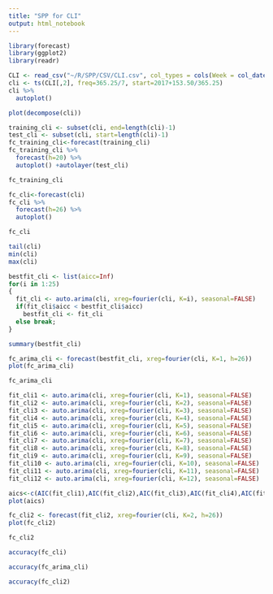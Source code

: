 ```yaml
---
title: "SPP for CLI"
output: html_notebook
---
```


```r
library(forecast)
library(ggplot2)
library(readr)
```

```r
CLI <- read_csv("~/R/SPP/CSV/CLI.csv", col_types = cols(Week = col_date(format = "%Y-%m-%d")))
cli <- ts(CLI[,2], freq=365.25/7, start=2017+153.50/365.25)
cli %>%
  autoplot()
```

```r
plot(decompose(cli))
```

```r
training_cli <- subset(cli, end=length(cli)-1)
test_cli <- subset(cli, start=length(cli)-1)
fc_training_cli<-forecast(training_cli)
fc_training_cli %>%
  forecast(h=20) %>%
  autoplot() +autolayer(test_cli)
```

```r
fc_training_cli
```

```r
fc_cli<-forecast(cli)
fc_cli %>%
  forecast(h=26) %>%
  autoplot()
```

```r
fc_cli
```

```r
tail(cli)
min(cli)
max(cli)
```

```r
bestfit_cli <- list(aicc=Inf)
for(i in 1:25)
{
  fit_cli <- auto.arima(cli, xreg=fourier(cli, K=i), seasonal=FALSE)
  if(fit_cli$aicc < bestfit_cli$aicc)
    bestfit_cli <- fit_cli
  else break;
}
```

```r
summary(bestfit_cli)
```

```r
fc_arima_cli <- forecast(bestfit_cli, xreg=fourier(cli, K=1, h=26))
plot(fc_arima_cli)
```

```r
fc_arima_cli
```

```r
fit_cli1 <- auto.arima(cli, xreg=fourier(cli, K=1), seasonal=FALSE)
fit_cli2 <- auto.arima(cli, xreg=fourier(cli, K=2), seasonal=FALSE)
fit_cli3 <- auto.arima(cli, xreg=fourier(cli, K=3), seasonal=FALSE)
fit_cli4 <- auto.arima(cli, xreg=fourier(cli, K=4), seasonal=FALSE)
fit_cli5 <- auto.arima(cli, xreg=fourier(cli, K=5), seasonal=FALSE)
fit_cli6 <- auto.arima(cli, xreg=fourier(cli, K=6), seasonal=FALSE)
fit_cli7 <- auto.arima(cli, xreg=fourier(cli, K=7), seasonal=FALSE)
fit_cli8 <- auto.arima(cli, xreg=fourier(cli, K=8), seasonal=FALSE)
fit_cli9 <- auto.arima(cli, xreg=fourier(cli, K=9), seasonal=FALSE)
fit_cli10 <- auto.arima(cli, xreg=fourier(cli, K=10), seasonal=FALSE)
fit_cli11 <- auto.arima(cli, xreg=fourier(cli, K=11), seasonal=FALSE)
fit_cli12 <- auto.arima(cli, xreg=fourier(cli, K=12), seasonal=FALSE)
```

```r
aics<-c(AIC(fit_cli1),AIC(fit_cli2),AIC(fit_cli3),AIC(fit_cli4),AIC(fit_cli5),AIC(fit_cli6),AIC(fit_cli7),AIC(fit_cli8),AIC(fit_cli9),AIC(fit_cli10),AIC(fit_cli11),AIC(fit_cli12))
plot(aics)
```

```r
fc_cli2 <- forecast(fit_cli2, xreg=fourier(cli, K=2, h=26))
plot(fc_cli2)
```

```r
fc_cli2
```

```r
accuracy(fc_cli)
```

```r
accuracy(fc_arima_cli)
```

```r
accuracy(fc_cli2)
```